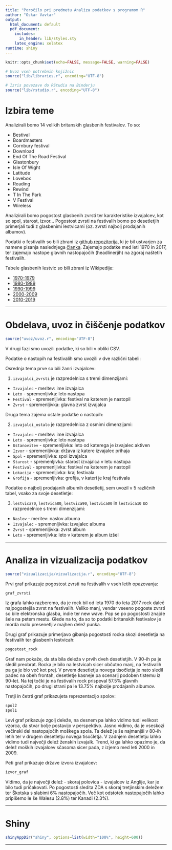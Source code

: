 ```yaml
---
title: "Poročilo pri predmetu Analiza podatkov s programom R"
author: "Oskar Vavtar"
output:
  html_document: default
  pdf_document:
    includes:
      in_header: lib/styles.sty
    latex_engine: xelatex
runtime: shiny
---
```


```r
knitr::opts_chunk$set(echo=FALSE, message=FALSE, warning=FALSE)

# Uvoz vseh potrebnih knjižnic
source("lib/libraries.r", encoding="UTF-8")
```

```r
# Izris povezave do RStudia na Binderju
source("lib/rstudio.r", encoding="UTF-8")
```

# Izbira teme

Analizirali bomo 14 velikih britanskih glasbenih festivalov. To so: 

  * Bestival
  * Boardmasters
  * Cornbury festival
  * Download
  * End Of The Road Festival
  * Glastonbury
  * Isle Of Wight
  * Latitude
  * Lovebox
  * Reading
  * Rewind
  * T In The Park
  * V Festival
  * Wireless
  
Analizirali bomo pogostost glasbenih zvrsti ter karakteristike izvajalcev, kot so spol, starost, izvor... Pogostost zvrsti na festivalih bomo po desetletjih primerjali tudi z glasbenimi lestvicami (oz. zvrsti najbolj prodajanih albumov).

Podatki o festivalih so bili zbrani iz [github repozitorija](https://github.com/BBC-Data-Unit/music-festivals), ki je bil ustvarjen za namene pisanja naslednjega [članka](https://www.bbc.com/news/uk-england-40273193). Zajemajo podatke med leti 1970 in 2017, ter zajemajo nastope glavnih nastopajočih (headlinerjih) na zgoraj naštetih festivalih.

Tabele glasbenih lestvic so bili zbrani iz Wikipedije:

  * [1970-1979](https://en.wikipedia.org/wiki/List_of_best-selling_albums_of_the_1970s_in_the_United_Kingdom)
  * [1980-1989](https://en.wikipedia.org/wiki/List_of_best-selling_albums_of_the_1980s_in_the_United_Kingdom)
  * [1990-1999](https://en.wikipedia.org/wiki/List_of_best-selling_albums_of_the_1990s_in_the_United_Kingdom)
  * [2000-2009](https://en.wikipedia.org/wiki/List_of_best-selling_albums_of_the_2000s_(decade)_in_the_United_Kingdom)
  * [2010-2019](https://en.wikipedia.org/wiki/List_of_best-selling_albums_of_the_2010s_in_the_United_Kingdom)


***

# Obdelava, uvoz in čiščenje podatkov

```r
source("uvoz/uvoz.r", encoding="UTF-8")
```

V drugi fazi smo uvozili podatke, ki so bili v obliki CSV.

Podatke o nastopih na festivalih smo uvozili v dve različni tabeli:

Osrednja tema prve so bili žanri izvajalcev:

1. `izvajalci_zvrsti` je razpredelnica s tremi dimenzijami:
  - `Izvajalec` - meritev: ime izvajalca
  - `Leto` - spremenljivka: leto nastopa
  - `Festival` - spremenljivka: festival na katerem je nastopil
  - `Zvrst` - spremenljivka: glavna zvrst izvajalca
  
Druga tema zajema ostale podatke o nastopih:

2. `izvajalci_ostalo` je razpredelnica z osmimi dimenzijami:
  - `Izvajalec` - meritev: ime izvajalca
  - `Leto` - spremenljivka: leto nastopa
  - `Ustanovitev` - spremenljivka: leto od katerega je izvajalec aktiven
  - `Izvor` - spremenljivka: država iz katere izvajalec prihaja
  - `Spol` - spremenljivka: spol izvajalca
  - `Starost` - spremenljivka: starost izvajalca v letu nastopa
  - `Festival` - spremenljivka: festival na katerem je nastopil
  - `Lokacija` - spremenljivka: kraj festivala
  - `Grofija` - spremenljivka: grofija, v kateri je kraj festivala
  
Podatke o najbolj prodajanih albumih desetletij, sem uvozil v 5 različnih tabel, vsako za svoje desetletje:

3. `lestvica70`, `lestvica80`, `lestvica90`, `lestvica00` in `lestvica10` so razpredelnice s tremi dimenzijami:
  - `Naslov` - meritev: naslov albuma
  - `Izvajalec` - spremenljivka: izvajalec albuma
  - `Zvrst` - spremenljivka: zvrst album
  - `Leto` - spremenljivka: leto v katerem je album izšel
  


***

# Analiza in vizualizacija podatkov

```r
source("vizualizacija/vizualizacija.r", encoding="UTF-8")
```

Prvi graf prikazuje pogostost zvrsti na festivalih v vseh letih opazovanja:

```r
graf_zvrsti
```

Iz grafa lahko razberemo, da je rock bil od leta 1970 do leta 2017 rock daleč najpogostejša zvrst na festivalih. Veliko manj, vendar vseeno pogoste zvrsti so bile elektronska glasba, indie ter new wave. Pop se po pogostosti znajde šele na petem mestu. Glede na to, da so to podatki britanskih festivalov je morda malo presenetljiv majhen delež punka.



Drugi graf prikazuje primerjavo gibanja pogostosti rocka skozi desetletja na festivalih ter glasbenih lestvicah:

```r
pogostost_rock
```

Graf nam pokaže, da sta bila deleža v prvih dveh desetletjih. V 90-ih pa je sledil preobrat. Rocka je bilo na lestvicah sicer občutno manj, na festivalih pa ga je blo več kot prej. V prvem desetletju novega tisočletja je nato sledil padec na obeh frontah, desetletje kasneje pa scenarij podoben tistemu iz 90-let. Na tej točki je na festivalih rock prispeval 57.5% glavnih nastopajočih, po drugi strani pa le 13.75% najbolje prodajanih albumov.



Tretji in četrti graf prikazujeta reprezentacijo spolov:

```r
spol2
spol1
```

Levi graf prikazuje zgolj deleže, na desnem pa lahko vidimo tudi velikost vzorca, da stvar bolje postavijo v perspektivo. Jasno vidimo, da je vseskozi večinski del nastopajočih moškega spola. Ta delež je še najmanjši v 80-ih letih ter v drugem desetletju novega tisočletja. V zadnjem desetletju lahko vidimo tudi največji delež ženskih izvajalk. Trend, ki ga lahko opazimo je, da delež moških izvajalcev sčasoma sicer pada, z izjemo med leti 2000 in 2009. 



Peti graf prikazuje države izvora izvajalcev:

```r
izvor_graf
```

Vidimo, da je največji delež - skoraj polovica - izvajalcev iz Anglije, kar je bilo tudi pričakovati. Po pogostosti sledita ZDA s skoraj tretjinskim deležem ter Škotska s slabimi 6% nastopajočih. Več kot odstotek nastopajočih lahko pripišemo le še Walesu (2.8%) ter Kanadi (2.3%).

***

# Shiny

```r
shinyAppDir("shiny", options=list(width="100%", height=600))
```


***

